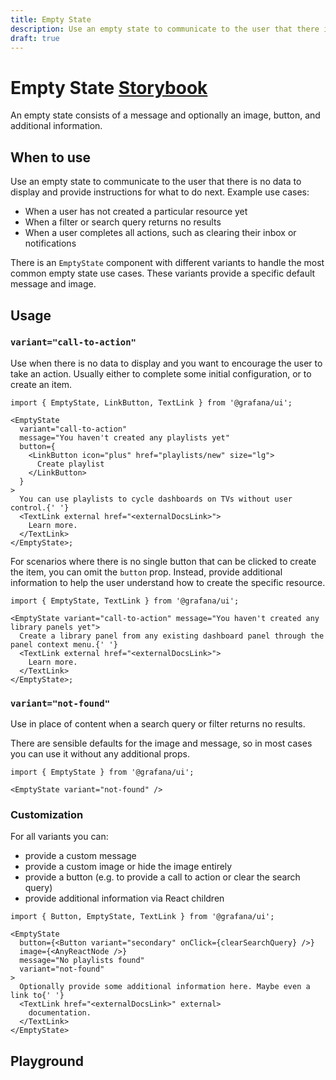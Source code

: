 ```yaml
---
title: Empty State
description: Use an empty state to communicate to the user that there is no data to display, or that a search query returned no results.
draft: true
---
```


# Empty State <Badge text='draft' color='orange'></Badge> <a href='https://developers.grafana.com/ui/latest/index.html?path=/story/general-emptystate--basic' target='_blank' className='header-links'>Storybook <Icon name="external-link-alt"/> </a>

An empty state consists of a message and optionally an image, button, and additional information.

## When to use

Use an empty state to communicate to the user that there is no data to display and provide instructions for what to do next.
Example use cases:
- When a user has not created a particular resource yet
- When a filter or search query returns no results
- When a user completes all actions, such as clearing their inbox or notifications

There is an `EmptyState` component with different variants to handle the most common empty state use cases. These variants provide a specific default message and image.

## Usage

### `variant="call-to-action"`

Use when there is no data to display and you want to encourage the user to take an action. Usually either to complete some initial configuration, or to create an item.

```tsx
import { EmptyState, LinkButton, TextLink } from '@grafana/ui';

<EmptyState
  variant="call-to-action"
  message="You haven't created any playlists yet"
  button={
    <LinkButton icon="plus" href="playlists/new" size="lg">
      Create playlist
    </LinkButton>
  }
>
  You can use playlists to cycle dashboards on TVs without user control.{' '}
  <TextLink external href="<externalDocsLink>">
    Learn more.
  </TextLink>
</EmptyState>;
```

For scenarios where there is no single button that can be clicked to create the item, you can omit the `button` prop. Instead, provide additional information to help the user understand how to create the specific resource.

```tsx
import { EmptyState, TextLink } from '@grafana/ui';

<EmptyState variant="call-to-action" message="You haven't created any library panels yet">
  Create a library panel from any existing dashboard panel through the panel context menu.{' '}
  <TextLink external href="<externalDocsLink>">
    Learn more.
  </TextLink>
</EmptyState>;
```

### `variant="not-found"`

Use in place of content when a search query or filter returns no results.

There are sensible defaults for the image and message, so in most cases you can use it without any additional props.

```tsx
import { EmptyState } from '@grafana/ui';

<EmptyState variant="not-found" />
```

### Customization

For all variants you can:

- provide a custom message
- provide a custom image or hide the image entirely
- provide a button (e.g. to provide a call to action or clear the search query)
- provide additional information via React children

```tsx
import { Button, EmptyState, TextLink } from '@grafana/ui';

<EmptyState
  button={<Button variant="secondary" onClick={clearSearchQuery} />}
  image={<AnyReactNode />}
  message="No playlists found"
  variant="not-found"
>
  Optionally provide some additional information here. Maybe even a link to{' '}
  <TextLink href="<externalDocsLink>" external>
    documentation.
  </TextLink>
</EmptyState>
```

## Playground

<ComponentEmbed height={500} path="/story/general-emptystate--basic" />
